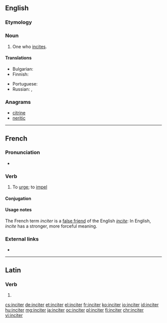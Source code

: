 ==English==

===Etymology===
{{suffix|incite|er|lang=en}}

===Noun===
{{en-noun}}

# One who [[incite]]s.

====Translations====
{{trans-top|one who incites}}
* Bulgarian: {{t+|bg|подстрека́тел|m}}
* Finnish: {{t+|fi|yllyttäjä}}
{{trans-mid}}
* Portuguese: {{t|pt|incitador|m}}
* Russian: {{t+|ru|подстрека́тель|m}}, {{t+|ru|подстрека́тельница|f}}
{{trans-bottom}}

===Anagrams===
* [[citrine#English|citrine]]
* [[neritic#English|neritic]]

----

==French==

===Pronunciation===
* {{audio|Fr-inciter.ogg|Audio|lang=fr}}

===Verb===
{{fr-verb}}

# {{label|fr|transitive}} To [[urge]]; to [[impel]]

====Conjugation====
{{fr-conj-er|incit|avoir}}

====Usage notes====
The French term ''inciter'' is a [[false friend]] of the English ''[[incite]]'': In English, ''incite'' has a stronger, more forceful meaning.

===External links===
* {{R:TLFi}}

----

==Latin==

===Verb===
{{la-verb-form|inciter}}

# {{inflection of|incitō||1|s|pres|pasv|subj|lang=la}}

[[cs:inciter]]
[[de:inciter]]
[[et:inciter]]
[[el:inciter]]
[[fr:inciter]]
[[ko:inciter]]
[[io:inciter]]
[[id:inciter]]
[[hu:inciter]]
[[mg:inciter]]
[[ja:inciter]]
[[oc:inciter]]
[[pl:inciter]]
[[fi:inciter]]
[[chr:inciter]]
[[vi:inciter]]